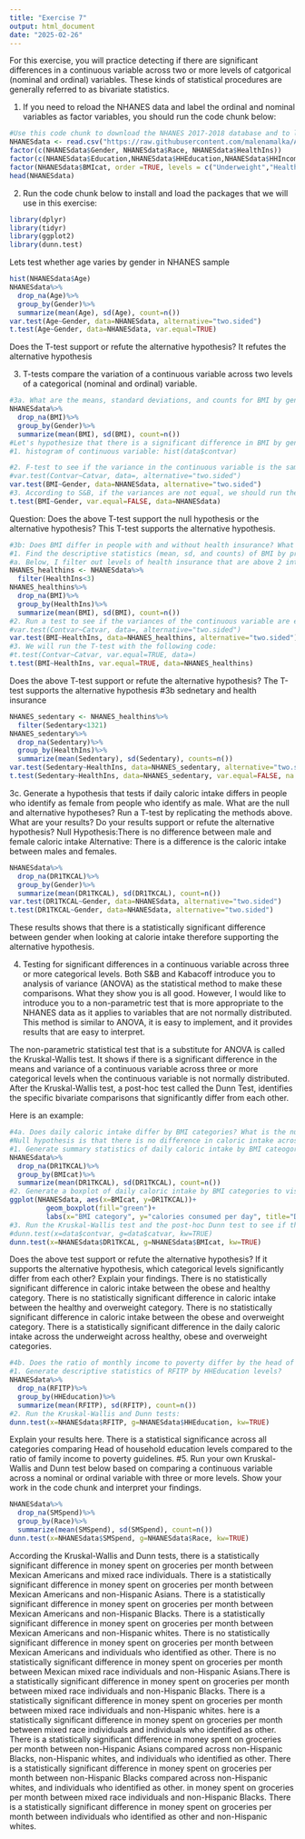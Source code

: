 ```yaml
---
title: "Exercise 7"
output: html_document
date: "2025-02-26"
---
```

For this exercise, you will practice detecting if there are significant differences in a continuous variable across two or more levels of catgorical (nominal and ordinal) variables. These kinds of statistical procedures are generally referred to as bivariate statistics.

1. If you need to reload the NHANES data and label the ordinal and nominal variables as factor variables, you should run the code chunk below:
```r
#Use this code chunk to download the NHANES 2017-2018 database and to label the nominal and ordinal variables as factor variables (if necessary):
NHANESdata <- read.csv("https://raw.githubusercontent.com/malenamalka/ANTH241-SP25/refs/heads/main/data/NHANES2017-28")
factor(c(NHANESdata$Gender, NHANESdata$Race, NHANESdata$HealthIns))
factor(c(NHANESdata$Education,NHANESdata$HHEducation,NHANESdata$HHIncome,NHANESdata$FeelBad,NHANESdata$HHFoodSec),order=TRUE)
factor(NHANESdata$BMIcat, order =TRUE, levels = c("Underweight","Healthy","Overweight","Obese"))
head(NHANESdata)
```

2. Run the code chunk below to install and load the packages that we will use in this exercise:
```r
library(dplyr)
library(tidyr)
library(ggplot2)
library(dunn.test)
```
Lets test whether age varies by gender in NHANES sample
```r
hist(NHANESdata$Age)
NHANESdata%>%
  drop_na(Age)%>%
  group_by(Gender)%>%
  summarize(mean(Age), sd(Age), count=n())
var.test(Age~Gender, data=NHANESdata, alternative="two.sided")
t.test(Age~Gender, data=NHANESdata, var.equal=TRUE)
```
Does the T-test support or refute the alternative hypothesis?
It refutes the alternative hypothesis

3. T-tests compare the variation of a continuous variable across two levels of a categorical (nominal and ordinal) variable. 
```r
#3a. What are the means, standard deviations, and counts for BMI by gender?
NHANESdata%>%
  drop_na(BMI)%>%
  group_by(Gender)%>%
  summarize(mean(BMI), sd(BMI), count=n())
#Let's hypothesize that there is a significant difference in BMI by gender in the NHANES 2017-2018 sample. What is the null hypothesis? What is the alternative hypothesis? We will test this hypothesis using the method shown in S&B, section 7.1.2
#1. histogram of continuous variable: hist(data$contvar)

#2. F-test to see if the variance in the continuous variable is the same for the different levels of the categorical variable: 
#var.test(Contvar~Catvar, data=, alternative="two.sided")
var.test(BMI~Gender, data=NHANESdata, alternative="two.sided")
#3. According to S&B, if the variances are not equal, we should run the T-test anyways: t.test(Contvar~Catvar, var.equal=FALSE, data=)
t.test(BMI~Gender, var.equal=FALSE, data=NHANESdata)
```
Question: Does the above T-test support the null hypothesis or the alternative hypothesis?
This T-test supports the alternative hypothesis.

```r
#3b: Does BMI differ in people with and without health insurance? What is the null hypothesis? What is the alternative hypothesis?
#1. Find the descriptive statistics (mean, sd, and counts) of BMI by presence/absence of health insurance. 
#a. Below, I filter out levels of health insurance that are above 2 into a new database to ensure that the 7s and 9s are not part of the analysis.
NHANES_healthins <- NHANESdata%>%
  filter(HealthIns<3)
NHANES_healthins%>%
  drop_na(BMI)%>%
  group_by(HealthIns)%>%
  summarize(mean(BMI), sd(BMI), count=n())
#2. Run a test to see if the variances of the continuous variable are equal across different levels of the categorical variable:
#var.test(Contvar~Catvar, data=, alternative="two.sided")
var.test(BMI~HealthIns, data=NHANES_healthins, alternative="two.sided")
#3. We will run the T-test with the following code:
#t.test(Contvar~Catvar, var.equal=TRUE, data=)
t.test(BMI~HealthIns, var.equal=TRUE, data=NHANES_healthins)
```
Does the above T-test support or refute the alternative hypothesis?
The T-test supports the alternative hypothesis
#3b sednetary and health insurance
```r
NHANES_sedentary <- NHANES_healthins%>%
  filter(Sedentary<1321)
NHANES_sedentary%>%
  drop_na(Sedentary)%>%
  group_by(HealthIns)%>%
  summarize(mean(Sedentary), sd(Sedentary), counts=n())
var.test(Sedentary~HealthIns, data=NHANES_sedentary, alternative="two.sided")
t.test(Sedentary~HealthIns, data=NHANES_sedentary, var.equal=FALSE, na.rm=TRUE)
```

3c. Generate a hypothesis that tests if daily caloric intake differs in people who identify as female from people who identify as male. What are the null and alternative hypotheses? Run a T-test by replicating the methods above. What are your results? Do your results support or refute the alternative hypothesis?
Null Hypothesis:There is no difference between male and female caloric intake
Alternative: There is a difference is the caloric intake between males and females.
```r
NHANESdata%>%
  drop_na(DR1TKCAL)%>%
  group_by(Gender)%>%
  summarize(mean(DR1TKCAL), sd(DR1TKCAL), count=n())
var.test(DR1TKCAL~Gender, data=NHANESdata, alternative="two.sided")
t.test(DR1TKCAL~Gender, data=NHANESdata, alternative="two.sided")
```
These results shows that there is a statistically significant difference between gender when looking at calorie intake therefore supporting the alternative hypothesis.

4. Testing for significant differences in a continuous variable across three or more categorical levels. Both S&B and Kabacoff introduce you to analysis of variance (ANOVA) as the statistical method to make these comparisons. What they show you is all good. However, I would like to introduce you to a non-parametric test that is more appropriate to the NHANES data as it applies to variables that are not normally distributed. This method is similar to ANOVA, it is easy to implement, and it provides results that are easy to interpret. 

The non-parametric statistical test that is a substitute for ANOVA is called the Kruskal-Wallis test. It shows if there is a significant difference in the means and variance of a continuous variable across three or more categorical levels when the continuous variable is not normally distributed. After the Kruskal-Wallis test, a post-hoc test called the Dunn Test, identifies the specific bivariate comparisons that significantly differ from each other.

Here is an example:
```r
#4a. Does daily caloric intake differ by BMI categories? What is the null hypothesis? What is the alternative hypothesis?
#Null hypothesis is that there is no difference in caloric intake across BMI categories. The alternative hypothesis is that there is a some difference across the BMI categories
#1. Generate summary statistics of daily caloric intake by BMI cateogories?
NHANESdata%>%
  drop_na(DR1TKCAL)%>%
  group_by(BMIcat)%>%
  summarize(mean(DR1TKCAL), sd(DR1TKCAL), count=n())
#2. Generate a boxplot of daily caloric intake by BMI categories to visualize the summary statistics
ggplot(NHANESdata, aes(x=BMIcat, y=DR1TKCAL))+
         geom_boxplot(fill="green")+
         labs(x="BMI category", y="calories consumed per day", title="Daily calories by BMI cat")
#3. Run the Kruskal-Wallis test and the post-hoc Dunn test to see if there are any significant differences in daily caloric intake by BMI categories. The code for the Kruskal-Wallis and Dunn test is: 
#dunn.test(x=data$contvar, g=data$catvar, kw=TRUE)
dunn.test(x=NHANESdata$DR1TKCAL, g=NHANESdata$BMIcat, kw=TRUE)
```
Does the above test support or refute the alternative hypothesis? If it supports the alternative hypothesis, which categorical levels significantly differ from each other? Explain your findings.
There is no statistically significant difference in caloric intake between the obese and healthy category. There is no statistically significant difference in caloric intake between the healthy and overweight category. There is no statistically significant difference in caloric intake between the obese and overweight category. There is a statistically significant difference in the daily caloric intake across the underweight across healthy, obese and overweight categories.
```r
#4b. Does the ratio of monthly income to poverty differ by the head of household's education level? What is the null hypothesis? What is the alternative hypothesis?
#1. Generate descriptive statistics of RFITP by HHEducation levels?
NHANESdata%>%
  drop_na(RFITP)%>%
  group_by(HHEducation)%>%
  summarize(mean(RFITP), sd(RFITP), count=n())
#2. Run the Kruskal-Wallis and Dunn tests:
dunn.test(x=NHANESdata$RFITP, g=NHANESdata$HHEducation, kw=TRUE)
```
Explain your results here.
There is a statistical significance across all categories comparing Head of household education levels compared to the ratio of family income to poverty guidelines.
#5. Run your own Kruskal-Wallis and Dunn test below based on comparing a continuous variable across a nominal or ordinal variable with three or more levels. Show your work in the code chunk and interpret your findings.
```r
NHANESdata%>%
  drop_na(SMSpend)%>%
  group_by(Race)%>%
  summarize(mean(SMSpend), sd(SMSpend), count=n())
dunn.test(x=NHANESdata$SMSpend, g=NHANESdata$Race, kw=TRUE)
```
According the Kruskal-Wallis and Dunn tests, there is a statistically significant difference in money spent on groceries per month between Mexican Americans and mixed race individuals. There is a statistically significant difference in money spent on groceries per month between Mexican Americans and non-Hispanic Asians. There is a statistically significant difference in money spent on groceries per month between Mexican Americans and non-Hispanic Blacks. There is a statistically significant difference in money spent on groceries per month between Mexican Americans and non-Hispanic whites. There is no statistically significant difference in money spent on groceries per month between Mexican Americans and individuals who identified as other. There is no statistically significant difference in money spent on groceries per month between Mexican mixed race individuals and non-Hispanic Asians.There is a statistically significant difference in money spent on groceries per month between mixed race individuals and non-Hispanic Blacks. There is a statistically significant difference in money spent on groceries per month between mixed race individuals and non-Hispanic whites. here is a statistically significant difference in money spent on groceries per month between mixed race individuals and individuals who identified as other. There is a statistically significant difference in money spent on groceries per month between non-Hispanic Asians compared across non-Hispanic Blacks, non-Hispanic whites, and individuals who identified as other. There is a statistically significant difference in money spent on groceries per month between non-Hispanic Blacks compared across non-Hispanic whites, and individuals who identified as other. in money spent on groceries per month between mixed race individuals and non-Hispanic Blacks. There is a statistically significant difference in money spent on groceries per month between individuals who identified as other and non-Hispanic whites.